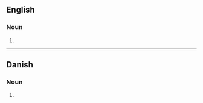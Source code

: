 ==English==

===Noun===
{{head|en|noun form}}

# {{plural of|en|proscenium}}

----

==Danish==

===Noun===
{{head|da|noun form|g=c}}

# {{inflection of|da|proscenium||indef|gen|s}}